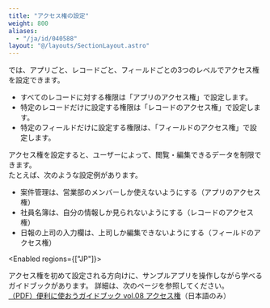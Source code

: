 ```yaml
---
title: "アクセス権の設定"
weight: 800
aliases:
  - "/ja/id/040588"
layout: "@/layouts/SectionLayout.astro"
---
```




<Kintone />では、アプリごと、レコードごと、フィールドごとの3つのレベルでアクセス権を設定できます。

* すべてのレコードに対する権限は「アプリのアクセス権」で設定します。
* 特定のレコードだけに設定する権限は「レコードのアクセス権」で設定します。
* 特定のフィールドだけに設定する権限は、「フィールドのアクセス権」で設定します。

アクセス権を設定すると、ユーザーによって、閲覧・編集できるデータを制限できます。  
たとえば、次のような設定例があります。

* 案件管理は、営業部のメンバーしか使えないようにする（アプリのアクセス権）
* 社員名簿は、自分の情報しか見られないようにする（レコードのアクセス権）
* 日報の上司の入力欄は、上司しか編集できないようにする（フィールドのアクセス権）

<Enabled regions={["JP"]}>

<Hint>

アクセス権を初めて設定される方向けに、サンプルアプリを操作しながら学べるガイドブックがあります。
詳細は、次のページを参照してください。  
[（PDF）便利に使おうガイドブック vol.08 アクセス権](https://kintone.cybozu.co.jp/material/pdf/kintone_guidebook_vol08.pdf)（日本語のみ）


</Hint>


</Enabled>

